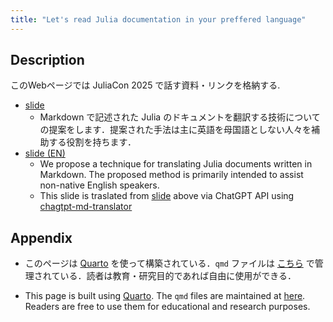 ```yaml
---
title: "Let's read Julia documentation in your preffered language"
---
```


## Description

このWebページでは JuliaCon 2025 で話す資料・リンクを格納する.

- [slide](slide/slide.qmd)
  - Markdown で記述された Julia のドキュメントを翻訳する技術についての提案をします．提案された手法は主に英語を母国語としない人々を補助する役割を持ちます．

- [slide (EN)](slide/slide_en.qmd)
  - We propose a technique for translating Julia documents written in Markdown. The proposed method is primarily intended to assist non-native English speakers.
  - This slide is traslated from [slide](slide/slide.qmd) above via ChatGPT API using [chagtpt-md-translator](https://github.com/smikitky/chatgpt-md-translator)

## Appendix

- このページは [Quarto](https://quarto.org/) を使って構築されている．`qmd` ファイルは [こちら](https://github.com/AtelierArith/AtelierArith_JuliaCon2025_talk) で管理されている．読者は教育・研究目的であれば自由に使用ができる．

- This page is built using [Quarto](https://quarto.org/). The `qmd` files are maintained at [here](https://github.com/AtelierArith/AtelierArith_JuliaCon2025_talk). Readers are free to use them for educational and research purposes.
